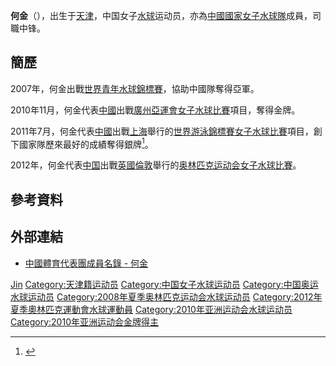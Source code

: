 {{Infobox handball biography
<!--水球運動員模版尚未建立，暫使用功能相同的手球運動員模版-->
| name                = 何金
| image               = 
| fullname            =
| nationality         = {{PRC}}
| birth_date           = {{birth_date_and_age|1987|5|3}}<ref name="伦敦奥运">{{cite web|title=2012伦敦奥运会中国体育代表团成员名录 - 何金|url=http://2012teamchina.olympic.cn/index.php/personview/persons/16126|accessdate=2012-07-20|archive-date=2012-08-15|archive-url=https://web.archive.org/web/20120815024746/http://2012teamchina.olympic.cn/index.php/personview/persons/16126|dead-url=no}}{{zh-cn}}</ref>
| birth_place         = {{CHN}}[[天津市|天津市]]
| height              = {{height|m=1.78}}<ref name="伦敦奥运"/>
| weight              = {{weight|kg=100}}<ref name="伦敦奥运"/>
| position            = 中锋
| nickname            =
| currentclub         = 
| clubnumber          = 
| youthyears          = 
| youthclubs          = 
| years               = 
| clubs               = 
| nationalyears       = 
| nationalteam        = 
| nationalcaps(goals) = 
| title               =
| titleyears          =
| titleplace          =
| ntupdate            = 
| medaltable          = 
{{MedalCompetition | [[世界游泳錦標賽|世界游泳錦標賽]]}}
{{MedalSilver | [[2011年世界游泳錦標賽|2011年 上海]] | [[2011年世界游泳錦標賽水球比賽|女子隊際]]}}
{{MedalCompetition | [[亞洲運動會|亞洲運動會]]}}
{{MedalGold | [[2010年亞洲運動會|2010年 廣州]] | [[2010年亞洲運動會水球比賽|女子隊際]]}}
{{MedalCompetition | [[世界青年水球錦標賽|世界青年水球錦標賽]]}}
{{MedalSilver | [[2007年世界青年水球錦標賽|2007年 波圖]] | 女子隊際}}
}}
'''何金'''（{{bd|1987年|5月3日|catIdx=H何}}），出生于[[天津|天津]]，中国女子[[水球|水球]]运动员，亦為[[中國國家女子水球隊|中國國家女子水球隊]]成員，司職中锋。

== 簡歷 ==
2007年，何金出戰[[2007年世界青年水球錦標賽|世界青年水球錦標賽]]，協助中國隊奪得亞軍。

2010年11月，何金代表[[2010年亞洲運動會中國代表團|中國]]出戰[[廣州|廣州]][[2010年亞洲運動會|亞運會]][[2010年亞洲運動會水球比賽|女子水球比賽]]項目，奪得金牌。

2011年7月，何金代表[[2011年世界游泳錦標賽中國代表團|中國]]出戰[[上海|上海]]舉行的[[2011年世界游泳錦標賽|世界游泳錦標賽]][[2011年世界游泳錦標賽水球比賽|女子水球比賽]]項目，創下國家隊歷來最好的成績奪得銀牌<ref>{{cite news|title=中国水球姑娘银牌胜似金牌 屈居亚军仍创造历史|url=http://sports.sohu.com/20110730/n314983769.shtml|newspaper=《天津青年报》|date=2011-07-30|accessdate=2011-08-03|archive-date=2011-09-17|archive-url=https://web.archive.org/web/20110917195419/http://sports.sohu.com/20110730/n314983769.shtml|dead-url=no}}</ref>。

2012年，何金代表[[2012年夏季奥林匹克运动会中国代表团|中国]]出戰[[英國|英國]][[倫敦|倫敦]]舉行的[[2012年夏季奥林匹克运动会|奥林匹克运动会]][[2012年夏季奧林匹克運動會女子水球比賽|女子水球比賽]]。

== 參考資料 ==
{{Reflist}}

== 外部連結 ==
* [http://2008teamchina.olympic.cn/index.php/personview/persons/5048 中國體育代表團成員名錄 - 何金]{{Wayback|url=http://2008teamchina.olympic.cn/index.php/personview/persons/5048 |date=20120815141128 }}

{{2008年夏季奧林匹克運動會國家女子水球隊}}
{{2010年亞洲運動會國家女子水球隊}}
{{2011年世界游泳錦標賽國家女子水球隊}}
{{2012年夏季奧林匹克運動會國家女子水球隊}}

{{Authority control}}
{{DEFAULTSORT:HE, Jin}}
[[Category:何姓|Jin]]
[[Category:天津籍运动员|Category:天津籍运动员]]
[[Category:中国女子水球运动员|Category:中国女子水球运动员]]
[[Category:中国奥运水球运动员|Category:中国奥运水球运动员]]
[[Category:2008年夏季奥林匹克运动会水球运动员|Category:2008年夏季奥林匹克运动会水球运动员]]
[[Category:2012年夏季奧林匹克運動會水球運動員|Category:2012年夏季奧林匹克運動會水球運動員]]
[[Category:2010年亚洲运动会水球运动员|Category:2010年亚洲运动会水球运动员]]
[[Category:2010年亚洲运动会金牌得主|Category:2010年亚洲运动会金牌得主]]